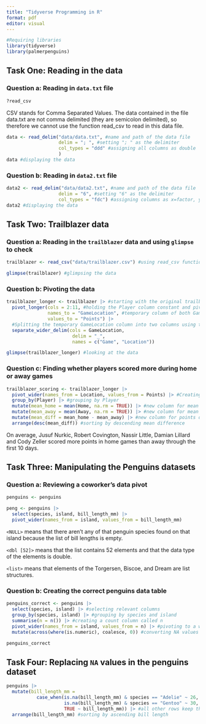 ```yaml
---
title: "Tidyverse Programming in R"
format: pdf
editor: visual
---
```


```r
#Requiring libraries
library(tidyverse)
library(palmerpenguins)
```

\newpage

## Task One: Reading in the data

### Question a: Reading in `data.txt` file

```r
?read_csv
```

CSV stands for Comma Separated Values. The data contained in the file data.txt are not comma delimited (they are semicolon delimited), so therefore we cannot use the function read_csv to read in this data file. 

```r
data <- read_delim("data/data.txt", #name and path of the data file
                   delim = "; ", #setting "; " as the delimiter
                   col_types = "ddd" #assigning all columns as double
                   )
data #displaying the data
```

### Question b: Reading in `data2.txt` file

```r
data2 <- read_delim("data/data2.txt", #name and path of the data file
                   delim = "6", #setting "6" as the delimiter
                   col_types = "fdc") #assigning columns as x=factor, y=double, z=character
data2 #displaying the data
```

\newpage

## Task Two: Trailblazer data

### Question a: Reading in the `trailblazer` data and using `glimpse` to check

```r
trailblazer <- read_csv("data/trailblazer.csv") #using read_csv function to read data

glimpse(trailblazer) #glimpsing the data
```

### Question b: Pivoting the data

```r
trailblazer_longer <- trailblazer |> #starting with the original trailblazer dataset
  pivot_longer(cols = 2:11, #holding the Player column constant and pivoting the rest
               names_to = "GameLocation", #temporary column of both Game and Location
               values_to = "Points") |>
  #Splitting the temporary GameLocation column into two columns using the "_" delimiter
  separate_wider_delim(cols = GameLocation,
                        delim = "_",
                        names = c("Game", "Location"))

glimpse(trailblazer_longer) #looking at the data
```

### Question c: Finding whether players scored more during home or away games

```r
trailblazer_scoring <- trailblazer_longer |>
  pivot_wider(names_from = Location, values_from = Points) |> #Creating a 90 x4 dataset
  group_by(Player) |> #grouping by Player
  mutate(mean_home = mean(Home, na.rm = TRUE)) |> #new column for mean home points
  mutate(mean_away = mean(Away, na.rm = TRUE)) |> #new column for mean away points
  mutate(mean_diff = mean_home - mean_away) |> #new column for points difference home-away
  arrange(desc(mean_diff)) #sorting by descending mean difference
```

On average, Jusuf Nurkic, Robert Covington, Nassir Little, Damian Lillard and Cody Zeller scored more points in home games than away through the first 10 days. 

\newpage

## Task Three: Manipulating the Penguins datasets

### Question a: Reviewing a coworker's data pivot

```r
penguins <- penguins

peng <- penguins |>
  select(species, island, bill_length_mm) |>
  pivot_wider(names_from = island, values_from = bill_length_mm)
```

`<NULL>` means that there aren't any of that penguin species found on that island because the list of bill lengths is empty.

`<dbl [52]>` means that the list contains 52 elements and that the data type of the elements is double. 

`<list>` means that elements of the Torgersen, Biscoe, and Dream are list structures. 

### Question b: Creating the correct penguins data table

```r
penguins_correct <- penguins |>
  select(species, island) |> #selecting relevant columns
  group_by(species, island) |> #grouping by species and island
  summarise(n = n()) |> #creating a count column called n
  pivot_wider(names_from = island, values_from = n) |> #pivoting to a wide dataset
  mutate(across(where(is.numeric), coalesce, 0)) #converting NA values to 0 using coalesce

penguins_correct
```

\newpage

## Task Four: Replacing `NA` values in the penguins dataset

```r
penguins |>
  mutate(bill_length_mm = 
           case_when(is.na(bill_length_mm) & species == "Adelie" ~ 26, #Adelie NA value
                     is.na(bill_length_mm) & species == "Gentoo" ~ 30, #Gentoo NA value
                     TRUE ~ bill_length_mm)) |> #all other rows keep the bill length value
  arrange(bill_length_mm) #sorting by ascending bill length
```
